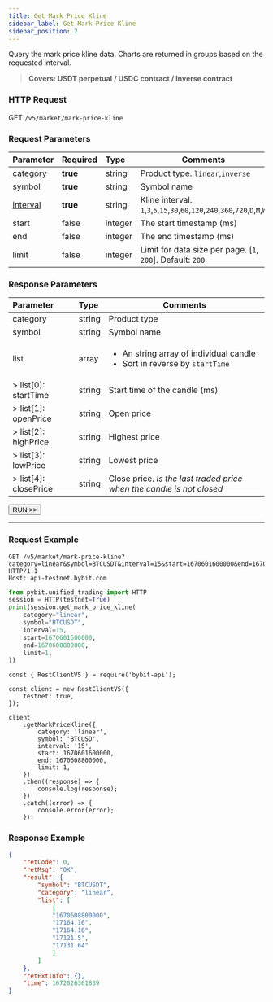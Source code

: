 ```yaml
---
title: Get Mark Price Kline
sidebar_label: Get Mark Price Kline
sidebar_position: 2
---
```


Query the mark price kline data. Charts are returned in groups based on the requested interval.
> **Covers: USDT perpetual / USDC contract / Inverse contract**

### HTTP Request
GET `/v5/market/mark-price-kline`

### Request Parameters
| Parameter | Required | Type | Comments|
|:----- |:-------|:-----|------|
|[category](../enum#category) |<b>true</b> |string |Product type. `linear`,`inverse`|
|symbol |<b>true</b> |string |Symbol name|
|[interval](../enum#interval) |<b>true</b> |string |Kline interval. `1`,`3`,`5`,`15`,`30`,`60`,`120`,`240`,`360`,`720`,`D`,`M`,`W`|
|start |false |integer |The start timestamp (ms)|
|end |false |integer |The end timestamp (ms)|
|limit |false |integer |Limit for data size per page. [`1`, `200`]. Default: `200`|

### Response Parameters
| Parameter | Type | Comments|
|:----- |:-----|----- |
|category |string |Product type |
|symbol |string |Symbol name |
|list |array |<ul><li>An string array of individual candle</li><li>Sort in reverse by `startTime`</li></ul>|
|> list[0]: startTime |string |Start time of the candle (ms) |
|> list[1]: openPrice |string |Open price |
|> list[2]: highPrice |string |Highest price |
|> list[3]: lowPrice |string |Lowest price |
|> list[4]: closePrice |string |Close price. _Is the last traded price when the candle is not closed_|

<a href="/api-explorer/v5/market/mark-kline"><Button>RUN >></Button></a>

---

### Request Example

<Tabs groupId="programming-languages">
<TabItem value="http" label="HTTP">

```http
GET /v5/market/mark-price-kline?category=linear&symbol=BTCUSDT&interval=15&start=1670601600000&end=1670608800000&limit=1 HTTP/1.1
Host: api-testnet.bybit.com
```

</TabItem>
<TabItem value="python" label="Python">

```python
from pybit.unified_trading import HTTP
session = HTTP(testnet=True)
print(session.get_mark_price_kline(
    category="linear",
    symbol="BTCUSDT",
    interval=15,
    start=1670601600000,
    end=1670608800000,
    limit=1,
))
```

</TabItem>
<TabItem value="Node" label="Node.js">

```n4js
const { RestClientV5 } = require('bybit-api');

const client = new RestClientV5({
    testnet: true,
});

client
    .getMarkPriceKline({
        category: 'linear',
        symbol: 'BTCUSD',
        interval: '15',
        start: 1670601600000,
        end: 1670608800000,
        limit: 1,
    })
    .then((response) => {
        console.log(response);
    })
    .catch((error) => {
        console.error(error);
    });
```

</TabItem>
</Tabs>

### Response Example

```json
{
    "retCode": 0,
    "retMsg": "OK",
    "result": {
        "symbol": "BTCUSDT",
        "category": "linear",
        "list": [
            [
            "1670608800000",
            "17164.16",
            "17164.16",
            "17121.5",
            "17131.64"
            ]
        ]
    },
    "retExtInfo": {},
    "time": 1672026361839
}
```
